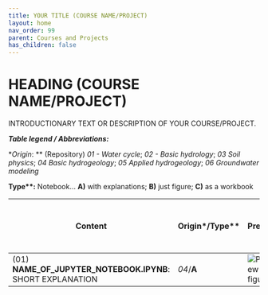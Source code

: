 ```yaml
---
title: YOUR TITLE (COURSE NAME/PROJECT)
layout: home
nav_order: 99
parent: Courses and Projects
has_children: false
---
```


# HEADING (COURSE NAME/PROJECT)

INTRODUCTIONARY TEXT OR DESCRIPTION OF YOUR COURSE/PROJECT.



**_Table legend / Abbreviations:_**

**Origin*: ** (Repository) _01 - Water cycle_; _02 - Basic hydrology_; _03 Soil physics_; _04 Basic hydrogeology_; _05 Applied hydrogeology_; _06 Groundwater modeling_

**Type\**:** Notebook...  **A)** with explanations; **B)** just figure; **C)** as a workbook 

|Content|Origin*/Type**|Preview|Access (via MyBinder and Voila)| QR for access |
|-------|-----------|------| --- | --- |
|(01) **NAME_OF_JUPYTER_NOTEBOOK.IPYNB**: SHORT EXPLANATION| _04_/**A** |![Preview figure](./assets/images/YOUR_COURSE/pre/PRE_YOURCOURSEGWP01.png?raw=true)|[![Binder](./assets/images/NB_badge_logo.png)](https://mybinder.org/v2/gh/gw-inux/Jupyter-Notebooks/HEAD?urlpath=notebooks%2FFOLDER_IN_THE_REPOSITORY%2FNAME_OF_JUPYTER_NOTEBOOK.ipynb)[![Binder](./assets/images/VD_badge_logo.png)](https://mybinder.org/v2/gh/gw-inux/Jupyter-Notebooks/HEAD?urlpath=voila%2Frender%2FFOLDER_IN_THE_REPOSITORY%2FNAME_OF_JUPYTER_NOTEBOOK.ipynb)|![QR](./assets/images/YOUR_COURSE/qr/QR_YOURCOURSE01.png?raw=true)|

